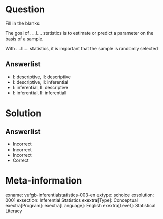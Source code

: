 Question
========
  
Fill in the blanks:

The goal of ....I.... statistics is to estimate or predict a parameter on the basis of a sample. 

With ....II.... statistics, it is important
that the sample is randomly selected

Answerlist
----------
* I: descriptive,                 II: descriptive
* I: descriptive,                 II: inferential
* I: inferential,                   II: descriptive
* I: inferential,                 II: inferential

Solution
========
  
  Answerlist
----------
* Incorrect
* Incorrect
* Incorrect
* Correct

Meta-information
================
  
exname: vufgb-inferentialstatistics-003-en
extype: schoice
exsolution: 0001
exsection: Inferential Statistics
exextra[Type]: Conceptual
exextra[Program]: 
exextra[Language]: English
exextra[Level]: Statistical Literacy